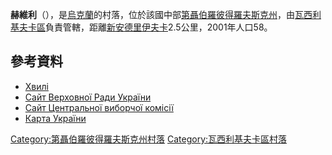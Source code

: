 {{coord|48|9|51|N|36|26|7|E|scale:30000_region:UA|display=title}}

'''赫維利'''（{{lang-uk|Хвилі}}），是[[烏克蘭|烏克蘭]]的村落，位於該國中部[[第聶伯羅彼得羅夫斯克州|第聶伯羅彼得羅夫斯克州]]，由[[瓦西利基夫卡區|瓦西利基夫卡區]]負責管轄，距離[[新安德里伊夫卡|新安德里伊夫卡]]2.5公里，2001年人口58。

==參考資料==
* [http://gska2.rada.gov.ua/pls/z7502/A005?rdat1=06.12.2007&rf7571=5184 Хвилі]{{dead link|date=2018年4月 |bot=InternetArchiveBot |fix-attempted=yes }}
* [https://web.archive.org/web/20071223190549/http://portal.rada.gov.ua/ Сайт Верховної Ради України]
* [http://www.cvk.gov.ua Сайт Центральної виборчої комісії] {{Wayback|url=http://www.cvk.gov.ua/ |date=20101203204641 }}
* [http://maps.vlasenko.net/ Карта України] {{Wayback|url=http://maps.vlasenko.net/ |date=20160215103730 }}

{{DEFAULTSORT:Хвилі}}
[[Category:第聶伯羅彼得羅夫斯克州村落|Category:第聶伯羅彼得羅夫斯克州村落]]
[[Category:瓦西利基夫卡區村落|Category:瓦西利基夫卡區村落]]


{{Dnipropetrovsk-geo-stub}}